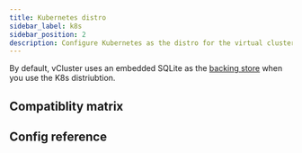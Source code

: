 ```yaml
---
title: Kubernetes distro
sidebar_label: k8s
sidebar_position: 2
description: Configure Kubernetes as the distro for the virtual cluster.
---
```



<DefaultDistroNote/>

By default, vCluster uses an embedded SQLite as the [backing store](../backing-store/README.mdx) when you use the K8s distriubtion.

## Compatiblity matrix

<K8sCompat/>

## Config reference

<DistroK8s/>